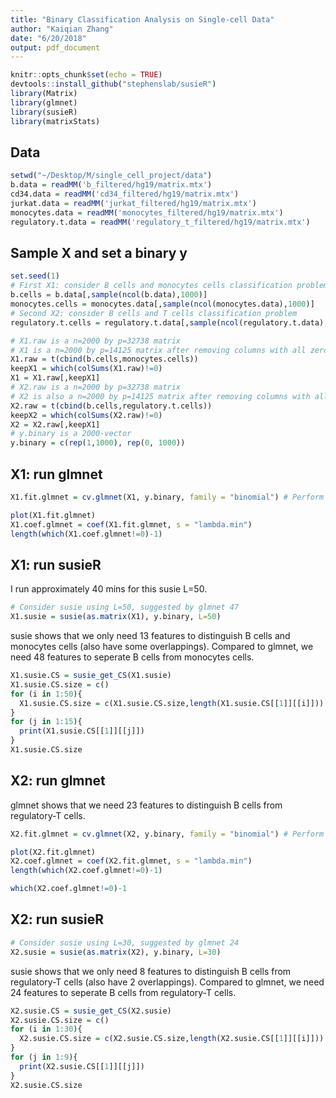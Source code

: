```yaml
---
title: "Binary Classification Analysis on Single-cell Data"
author: "Kaiqian Zhang"
date: "6/20/2018"
output: pdf_document
---
```


```r
knitr::opts_chunk$set(echo = TRUE)
devtools::install_github("stephenslab/susieR")
library(Matrix)
library(glmnet)
library(susieR)
library(matrixStats)
```

## Data
```r
setwd("~/Desktop/M/single_cell_project/data")
b.data = readMM('b_filtered/hg19/matrix.mtx')
cd34.data = readMM('cd34_filtered/hg19/matrix.mtx')
jurkat.data = readMM('jurkat_filtered/hg19/matrix.mtx')
monocytes.data = readMM('monocytes_filtered/hg19/matrix.mtx')
regulatory.t.data = readMM('regulatory_t_filtered/hg19/matrix.mtx')
```

## Sample X and set a binary y
```r
set.seed(1)
# First X1: consider B cells and monocytes cells classification problem
b.cells = b.data[,sample(ncol(b.data),1000)]
monocytes.cells = monocytes.data[,sample(ncol(monocytes.data),1000)]
# Second X2: consider B cells and T cells classification problem
regulatory.t.cells = regulatory.t.data[,sample(ncol(regulatory.t.data),1000)]

# X1.raw is a n=2000 by p=32738 matrix
# X1 is a n=2000 by p=14125 matrix after removing columns with all zeros
X1.raw = t(cbind(b.cells,monocytes.cells))
keepX1 = which(colSums(X1.raw)!=0)
X1 = X1.raw[,keepX1]
# X2.raw is a n=2000 by p=32738 matrix
# X2 is also a n=2000 by p=14125 matrix after removing columns with all zeros
X2.raw = t(cbind(b.cells,regulatory.t.cells))
keepX2 = which(colSums(X2.raw)!=0)
X2 = X2.raw[,keepX1]
# y.binary is a 2000-vector
y.binary = c(rep(1,1000), rep(0, 1000))
```

## X1: run glmnet 
```r
X1.fit.glmnet = cv.glmnet(X1, y.binary, family = "binomial") # Perform logistic regression in glmnet
```

```r
plot(X1.fit.glmnet)
X1.coef.glmnet = coef(X1.fit.glmnet, s = "lambda.min")
length(which(X1.coef.glmnet!=0)-1)
```

## X1: run susieR

I run approximately 40 mins for this susie L=50.
```r
# Consider susie using L=50, suggested by glmnet 47
X1.susie = susie(as.matrix(X1), y.binary, L=50)
```

susie shows that we only need 13 features to distinguish B cells and monocytes cells (also have some overlappings). Compared to glmnet, we need 48 features to seperate B cells from monocytes cells. 

```r
X1.susie.CS = susie_get_CS(X1.susie)
X1.susie.CS.size = c()
for (i in 1:50){
  X1.susie.CS.size = c(X1.susie.CS.size,length(X1.susie.CS[[1]][[i]]))
}
for (j in 1:15){
  print(X1.susie.CS[[1]][[j]])
}
X1.susie.CS.size
```

## X2: run glmnet

glmnet shows that we need 23 features to distinguish B cells from regulatory-T cells.
```r
X2.fit.glmnet = cv.glmnet(X2, y.binary, family = "binomial") # Perform logistic regression in glmnet
```

```r
plot(X2.fit.glmnet)
X2.coef.glmnet = coef(X2.fit.glmnet, s = "lambda.min")
length(which(X2.coef.glmnet!=0)-1)
```

```r
which(X2.coef.glmnet!=0)-1
```
## X2: run susieR
```r
# Consider susie using L=30, suggested by glmnet 24
X2.susie = susie(as.matrix(X2), y.binary, L=30)
```

susie shows that we only need 8 features to distinguish B cells from
regulatory-T cells (also have 2 overlappings). Compared to glmnet, we
need 24 features to seperate B cells from regulatory-T cells.

```r
X2.susie.CS = susie_get_CS(X2.susie)
X2.susie.CS.size = c()
for (i in 1:30){
  X2.susie.CS.size = c(X2.susie.CS.size,length(X2.susie.CS[[1]][[i]]))
}
for (j in 1:9){
  print(X2.susie.CS[[1]][[j]])
}
X2.susie.CS.size
```














